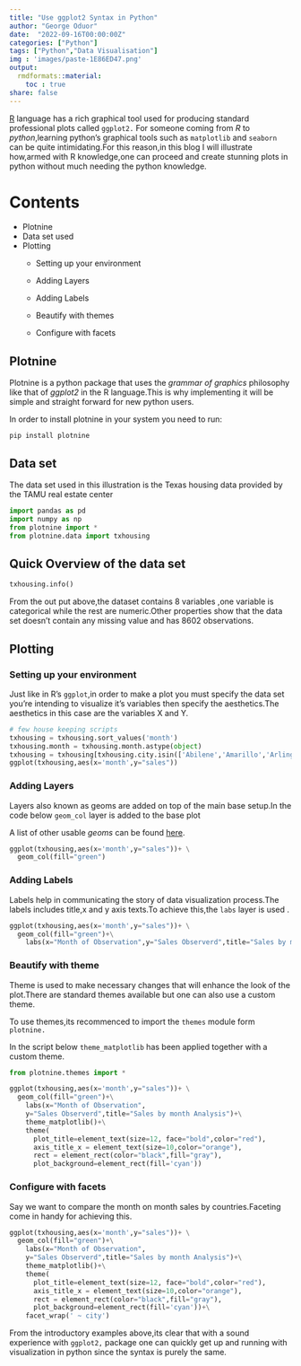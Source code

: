 ```yaml
---
title: "Use ggplot2 Syntax in Python"
author: "George Oduor"
date:  "2022-09-16T00:00:00Z"
categories: ["Python"]
tags: ["Python","Data Visualisation"]
img : 'images/paste-1E86ED47.png'
output: 
  rmdformats::material:
    toc : true
share: false
---
```


[R](https://www.r-project.org/) language has a rich graphical tool used for producing standard professional plots called `ggplot2.` For someone coming from *R* to *python*,learning python's graphical tools such as `matplotlib` and `seaborn` can be quite intimidating.For this reason,in this blog I will illustrate how,armed with R knowledge,one can proceed and create stunning plots in python without much needing the python knowledge.

# Contents

-   Plotnine
-   Data set used
-   Plotting
    -   Setting up your environment

    -   Adding Layers

    -   Adding Labels

    -   Beautify with themes

    -   Configure with facets

## Plotnine

Plotnine is a python package that uses the *grammar of graphics* philosophy like that of *ggplot2* in the R language.This is why implementing it will be simple and straight forward for new python users.

In order to install plotnine in your system you need to run:

`pip install plotnine`

## Data set

The data set used in this illustration is the Texas housing data provided by the TAMU real estate center

```python
import pandas as pd
import numpy as np
from plotnine import *
from plotnine.data import txhousing
```

## Quick Overview of the data set

```python
txhousing.info()
```

From the out put above,the dataset contains 8 variables ,one variable is categorical while the rest are numeric.Other properties show that the data set doesn't contain any missing value and has 8602 observations.

## Plotting

### Setting up your environment

Just like in R's `ggplot`,in order to make a plot you must specify the data set you're intending to visualize it's variables then specify the aesthetics.The aesthetics in this case are the variables X and Y.

```python
# few house keeping scripts
txhousing = txhousing.sort_values('month')
txhousing.month = txhousing.month.astype(object)
txhousing = txhousing[txhousing.city.isin(['Abilene','Amarillo','Arlington','Brownsville'])]
ggplot(txhousing,aes(x='month',y="sales"))
```

### Adding Layers

Layers also known as geoms are added on top of the main base setup.In the code below `geom_col` layer is added to the base plot

A list of other usable *geoms* can be found [here](https://plotnine.readthedocs.io/en/stable/api.html#geoms "Plotnine documentation").

```python
ggplot(txhousing,aes(x='month',y="sales"))+ \
  geom_col(fill="green")
```

### Adding Labels

Labels help in communicating the story of data visualization process.The labels includes title,x and y axis texts.To achieve this,the `labs` layer is used .

```python
ggplot(txhousing,aes(x='month',y="sales"))+ \
  geom_col(fill="green")+\
    labs(x="Month of Observation",y="Sales Observerd",title="Sales by month Analysis")
```

### Beautify with theme

Theme is used to make necessary changes that will enhance the look of the plot.There are standard themes available but one can also use a custom theme.

To use themes,its recommenced to import the `themes` module form `plotnine.`

In the script below `theme_matplotlib` has been applied together with a custom theme.

```python
from plotnine.themes import *

ggplot(txhousing,aes(x='month',y="sales"))+ \
  geom_col(fill="green")+\
    labs(x="Month of Observation",
    y="Sales Observerd",title="Sales by month Analysis")+\
    theme_matplotlib()+\
    theme(
      plot_title=element_text(size=12, face="bold",color="red"),
      axis_title_x = element_text(size=10,color="orange"),
      rect = element_rect(color="black",fill="gray"),
      plot_background=element_rect(fill='cyan'))
```

### Configure with facets

Say we want to compare the month on month sales by countries.Faceting come in handy for achieving this.

```python
ggplot(txhousing,aes(x='month',y="sales"))+ \
  geom_col(fill="green")+\
    labs(x="Month of Observation",
    y="Sales Observerd",title="Sales by month Analysis")+\
    theme_matplotlib()+\
    theme(
      plot_title=element_text(size=12, face="bold",color="red"),
      axis_title_x = element_text(size=10,color="orange"),
      rect = element_rect(color="black",fill="gray"),
      plot_background=element_rect(fill='cyan'))+\
    facet_wrap(' ~ city')
```

From the introductory examples above,its clear that with a sound experience with `ggplot2,` package one can quickly get up and running with visualization in python since the syntax is purely the same.

```{=html}
<script src="https://utteranc.es/client.js"
        repo="GeorgeOduor/GeorgeOduor.github.io"
        issue-term="pathname"
        theme="github-light"
        crossorigin="anonymous"
        async>
</script>
```
